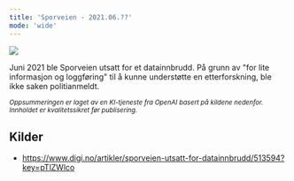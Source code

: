 ```yaml
---
title: 'Sporveien - 2021.06.??'
mode: 'wide'
---
```


<Frame>
<img src="/images/sporveien.png" noZoom/>
</Frame>

Juni 2021 ble Sporveien utsatt for et datainnbrudd. På grunn av "for lite informasjon og loggføring" til å kunne understøtte en etterforskning, ble ikke saken politianmeldt.

<sup><i>Oppsummeringen er laget av en KI-tjeneste fra OpenAI basert på kildene nedenfor. Innholdet er kvalitetssikret før publisering.</i></sup>

## Kilder
- https://www.digi.no/artikler/sporveien-utsatt-for-datainnbrudd/513594?key=pTlZWlco
